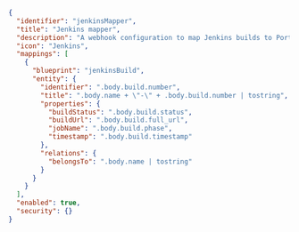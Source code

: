 ```json showLineNumbers
{
  "identifier": "jenkinsMapper",
  "title": "Jenkins mapper",
  "description": "A webhook configuration to map Jenkins builds to Port",
  "icon": "Jenkins",
  "mappings": [
    {
      "blueprint": "jenkinsBuild",
      "entity": {
        "identifier": ".body.build.number",
        "title": ".body.name + \"-\" + .body.build.number | tostring",
        "properties": {
          "buildStatus": ".body.build.status",
          "buildUrl": ".body.build.full_url",
          "jobName": ".body.build.phase",
          "timestamp": ".body.build.timestamp"
        },
        "relations": {
          "belongsTo": ".body.name | tostring"
        }
      }
    }
  ],
  "enabled": true,
  "security": {}
}
```
